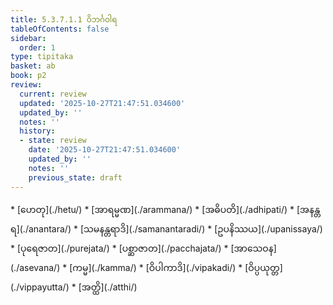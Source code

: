 ```yaml
---
title: 5.3.7.1.1 ဝိဘင်္ဂဝါရ
tableOfContents: false
sidebar:
  order: 1
type: tipitaka
basket: ab
book: p2
review:
  current: review
  updated: '2025-10-27T21:47:51.034600'
  updated_by: ''
  notes: ''
  history:
  - state: review
    date: '2025-10-27T21:47:51.034600'
    updated_by: ''
    notes: ''
    previous_state: draft
---
```



<ReviewStatus review={frontmatter.review} showDetails={true} />

<HypothesisAnnotation frontmatter={frontmatter} />

<DynamicBreadcrumb />



<TableOfContents book="p2" section="5.3.7.1.1">
* [ဟေတု](./hetu/)
* [အာရမ္မဏ](./arammana/)
* [အဓိပတိ](./adhipati/)
* [အနန္တရ](./anantara/)
* [သမနန္တရာဒိ](./samanantaradi/)
* [ဥပနိဿယ](./upanissaya/)
* [ပုရေဇာတ](./purejata/)
* [ပစ္ဆာဇာတ](./pacchajata/)
* [အာသေဝန](./asevana/)
* [ကမ္မ](./kamma/)
* [ဝိပါကာဒိ](./vipakadi/)
* [ဝိပ္ပယုတ္တ](./vippayutta/)
* [အတ္ထိ](./atthi/)
</TableOfContents>